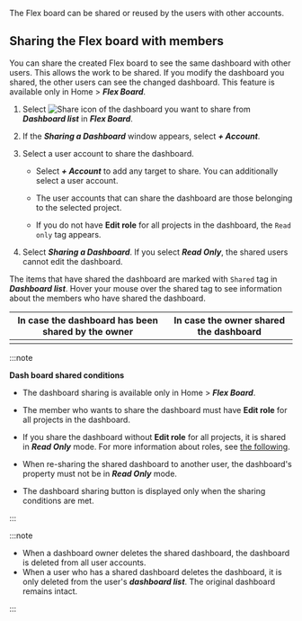 The Flex board can be shared or reused by the users with other accounts.

## Sharing the Flex board with members

You can share the created Flex board to see the same dashboard with other users. This allows the work to be shared. If you modify the dashboard you shared, the other users can see the changed dashboard. This feature is available only in Home > **_Flex Board_**.

1. Select ![Share icon](/img/ico-flexboard-share.svg) of the dashboard you want to share from **_Dashboard list_** in **_Flex Board_**.

   <ImgLang img="flexboard-share-01.png" desc="Flex board Shared" />

2. If the **_Sharing a Dashboard_** window appears, select **_+ Account_**.

   <ImgLang img="flexboard-share-02.png" desc="Flex board Shared" />

3. Select a user account to share the dashboard.

   <ImgLang img="flexboard-share-06.png" desc="Flex board Shared" />

   - Select **_+ Account_** to add any target to share. You can additionally select a user account.

   - The user accounts that can share the dashboard are those belonging to the selected project.

   - If you do not have **Edit role** for all projects in the dashboard, the `Read only` tag appears.

4. Select **_Sharing a Dashboard_**. If you select **_Read Only_**, the shared users cannot edit the dashboard.

   <ImgLang img="flexboard-share-03.png" desc="Flex board Shared" />

The items that have shared the dashboard are marked with `Shared` tag in **_Dashboard list_**. Hover your mouse over the shared tag to see information about the members who have shared the dashboard.

| In case the dashboard has been shared by the owner                | In case the owner shared the dashboard                            |
| ----------------------------------------------------------------- | ----------------------------------------------------------------- |
| <ImgLang img="flexboard-share-04.png" desc="Flex board Shared" /> | <ImgLang img="flexboard-share-05.png" desc="Flex board Shared" /> |

:::note 

**Dash board shared conditions**

- The dashboard sharing is available only in Home > **_Flex Board_**.

- The member who wants to share the dashboard must have **Edit role** for all projects in the dashboard. 

- If you share the dashboard without **Edit role** for all projects, it is shared in **_Read Only_** mode. For more information about roles, see [the following](../project/project-structure).

- When re-sharing the shared dashboard to another user, the dashboard's property must not be in **_Read Only_** mode.

- The dashboard sharing button is displayed only when the sharing conditions are met.

  <ImgLang img="flexboard-sharable-list.png" desc="Flex board Shared" />

:::

:::note

- When a dashboard owner deletes the shared dashboard, the dashboard is deleted from all user accounts.
- When a user who has a shared dashboard deletes the dashboard, it is only deleted from the user's **_dashboard list_**. The original dashboard remains intact.

:::
